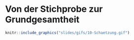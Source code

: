# Von der Stichprobe zur Grundgesamtheit
 
```r
knitr::include_graphics("slides/gifs/10-Schaetzung.gif")
```

